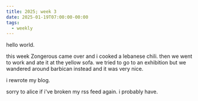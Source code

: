 ```yaml
---
title: 2025; week 3
date: 2025-01-19T07:00:00-00:00
tags:
  - weekly
---
```


hello world.

this week Zongerous came over and i cooked a lebanese chili. then we went to
work and ate it at the yellow sofa. we tried to go to an exhibition but we
wandered around barbican instead and it was very nice.

i rewrote my blog.

sorry to alice if i've broken my rss feed again. i probably have.

